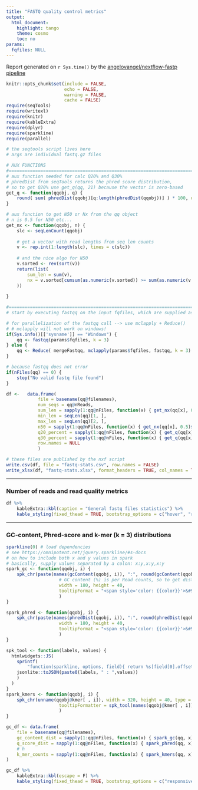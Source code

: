 ```yaml
---
title: "FASTQ quality control metrics"
output:
  html_document:
    highlight: tango
    theme: cosmo
    toc: no
params:
  fqfiles: NULL
---
```


Report generated on `r Sys.time()` by the [angelovangel/nextflow-fastp pipeline](https://github.com/angelovangel/nextflow-fastp)

```r
knitr::opts_chunk$set(include = FALSE, 
                      echo = FALSE, 
                      warning = FALSE, 
                      cache = FALSE)
require(seqTools)
require(writexl)
require(knitr)
require(kableExtra)
require(dplyr)
require(sparkline)
require(parallel)
```

```r
# the seqtools script lives here
# args are individual fastq.gz files

# AUX FUNCTIONS
#=======================================================================
# aux function needed for calc Q20% and Q30%
# phredDist from seqTools returns the phred score distribution, 
# so to get Q20% use get_q(qq, 21) because the vector is zero-based
get_q <- function(qqobj, q) {
	round( sum( phredDist(qqobj)[q:length(phredDist(qqobj))] ) * 100, digits = 2)
}

# aux function to get N50 or Nx from the qq object
# n is 0.5 for N50 etc...
get_nx <- function(qqobj, n) {
	slc <- seqLenCount(qqobj)
	
	# get a vector with read lengths from seq len counts
	v <- rep.int(1:length(slc), times = c(slc))
	
	# and the nice algo for N50
	v.sorted <- rev(sort(v))
	return(list(
		sum_len = sum(v),
		nx = v.sorted[cumsum(as.numeric(v.sorted)) >= sum(as.numeric(v.sorted)) * n][1]
	))
	
}

#=======================================================================
# start by executing fastqq on the input fqfiles, which are supplied as params by the calling script

# for parallelization of the fastqq call --> use mclapply + Reduce()
# # mclapply will not work on windows!
if(Sys.info()[['sysname']] == "Windows") {
	qq <- fastqq(params$fqfiles, k = 3)
} else {
	qq <- Reduce( mergeFastqq, mclapply(params$fqfiles, fastqq, k = 3) )
}

# because fastqq does not error
if(nFiles(qq) == 0) {
	stop("No valid fastq file found")
}

df <-	data.frame(
			file = basename(qq@filenames),
			num_seqs = qq@nReads,
			sum_len = sapply(1:qq@nFiles, function(x) { get_nx(qq[x], 0.5)$sum_len } ), # total nucleotides
			min_len = seqLen(qq)[1, ],
			max_len = seqLen(qq)[2, ],
			n50 = sapply(1:qq@nFiles, function(x) { get_nx(qq[x], 0.5)$nx } ),
			q20_percent = sapply(1:qq@nFiles, function(x) { get_q(qq[x], 21) } ),
			q30_percent = sapply(1:qq@nFiles, function(x) { get_q(qq[x], 31) } ),
			row.names = NULL
			)

# these files are published by the nxf script
write.csv(df, file = "fastq-stats.csv", row.names = FALSE)
write_xlsx(df, "fastq-stats.xlsx", format_headers = TRUE, col_names = TRUE)

```

***

### Number of reads and read quality metrics

```r
df %>%
	kableExtra::kbl(caption = "General fastq files statistics") %>%
	kable_styling(fixed_thead = TRUE, bootstrap_options = c("hover", "responsive"))
```

***

### GC-content, Phred-score and k-mer (k = 3) distributions
```r
sparkline(0) # load dependencies
# see https://omnipotent.net/jquery.sparkline/#s-docs
# on how to include both x and y values in spark
# basically, supply values separated by a colon: x:y,x:y,x:y
spark_gc <- function(qqobj, i) {
	spk_chr(paste(names(gcContent(qqobj, i)), ":", round(gcContent(qqobj, i)/qq@nReads[i], 3), sep = ""), 
					# GC content (%) is per Read counts, so to get dist divide by read count
					width = 180, height = 40,
					tooltipFormat = "<span style='color: {{color}}'>&#9679;</span> {{prefix}}avg GC% {{x}} : {{y}} {{suffix}}</span>"
					)
}

spark_phred <- function(qqobj, i) {
	spk_chr(paste(names(phredDist(qqobj, i)), ":", round(phredDist(qqobj, i), 3), sep = ""), 
					width = 180, height = 40,
					tooltipFormat = "<span style='color: {{color}}'>&#9679;</span> {{prefix}}q-score {{x}} : {{y}} {{suffix}}</span>"
					)
}

spk_tool <- function(labels, values) {
  htmlwidgets::JS(
    sprintf(
		"function(sparkline, options, field){ return %s[field[0].offset]; }",
    jsonlite::toJSON(paste0(labels, " : ",values))
    )
  )
}
spark_kmers <- function(qqobj, i) {
	spk_chr(unname(qqobj@kmer[ , i]), width = 320, height = 40, type = "bar",
					tooltipFormatter = spk_tool(names(qqobj@kmer[ , i]), qqobj@kmer[ , i])
					)
}

gc_df <- data.frame(
	file = basename(qq@filenames),
	gc_content_dist = sapply(1:qq@nFiles, function(x) { spark_gc(qq, x) }),
	q_score_dist = sapply(1:qq@nFiles, function(x) { spark_phred(qq, x) }),
	# h
	k_mer_counts = sapply(1:qq@nFiles, function(x) { spark_kmers(qq, x) })
)

gc_df %>%
	kableExtra::kbl(escape = F) %>%
	kable_styling(fixed_thead = TRUE, bootstrap_options = c("responsive"))

```



